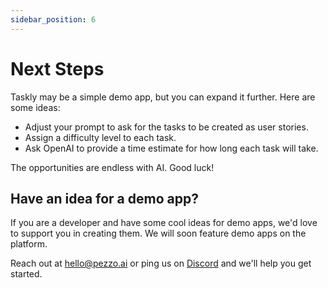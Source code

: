 ```yaml
---
sidebar_position: 6
---
```


# Next Steps

Taskly may be a simple demo app, but you can expand it further. Here are some ideas:

- Adjust your prompt to ask for the tasks to be created as user stories.
- Assign a difficulty level to each task.
- Ask OpenAI to provide a time estimate for how long each task will take.

The opportunities are endless with AI. Good luck!

## Have an idea for a demo app?

If you are a developer and have some cool ideas for demo apps, we'd love to support you in creating them. We will soon feature demo apps on the platform.

Reach out at [hello@pezzo.ai](mailto:hello@pezzo.ai) or ping us on [Discord](https://discord.gg/h5nBW5ySqQ) and we'll help you get started.